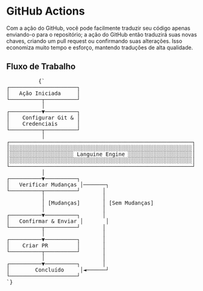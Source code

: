 # GitHub Actions

Com a ação do GitHub, você pode facilmente traduzir seu código apenas enviando-o para o repositório; a ação do GitHub então traduzirá suas novas chaves, criando um pull request ou confirmando suas alterações.
Isso economiza muito tempo e esforço, mantendo traduções de alta qualidade.


## Fluxo de Trabalho
<div className="flex flex-col items-center justify-center p-4 mt-10 h-[400px] sm:h-[500px] md:h-[650px]">
        <pre
          className="p-4 text-sm leading-5 scale-[0.5] sm:scale-[0.65] md:scale-90 transform-gpu"
          style={{
            fontFamily: "monospace",
            whiteSpace: "pre",
            textAlign: "left",
          }}
        >
          {`
┌─────────────────────┐
│   Ação Iniciada     │
└──────────┬──────────┘
           │
┌──────────▼──────────┐
│    Configurar Git & │
│    Credenciais      │
└──────────┬──────────┘
           │
┌─────────────────────────────────────────────────────────┐
│░░░░░░░░░░░░░░░░░░░░░░░░░░░░░░░░░░░░░░░░░░░░░░░░░░░░░░░░░│
│░░░░░░░░░░░░░░░░░░░░ Languine Engine ░░░░░░░░░░░░░░░░░░░░│
│░░░░░░░░░░░░░░░░░░░░░░░░░░░░░░░░░░░░░░░░░░░░░░░░░░░░░░░░░│
└─────────────────────────────────────────────────────────┘
           │
┌──────────▼──────────┐
│   Verificar Mudanças │───────┐
└──────────┬──────────┘       │
           │                  │
           │ [Mudanças]       │ [Sem Mudanças]
           │                  │
┌──────────▼──────────┐       │
│   Confirmar & Enviar │       │
└──────────┬──────────┘       │
           │                  │
┌──────────▼──────────┐       │
│    Criar PR         │       │
└──────────┬──────────┘       │
           │                  │
┌──────────▼──────────┐       │
│        Concluído     │◄──────┘
└─────────────────────┘
`}
        </pre>
      </div>

